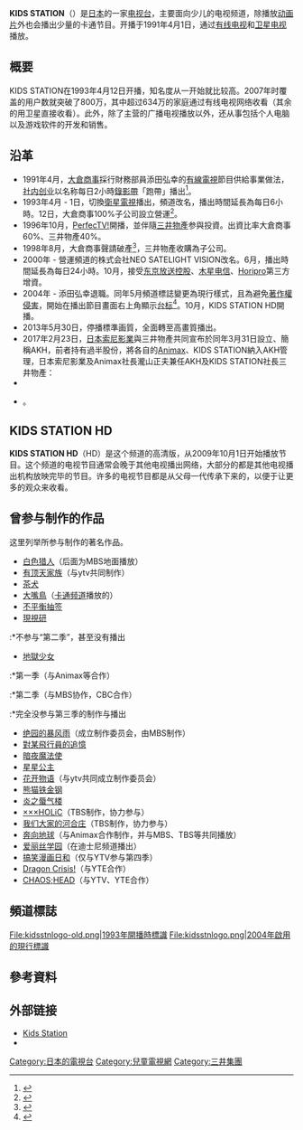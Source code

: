 {{頻道資訊
| 頻道名稱         = KIDS STATION
| 頻道圖片檔案     = kidsstnlogo.png
| 頻道圖片尺寸     = 
| 頻道圖片名稱     = 
| 所屬國家         = {{JAP}}
| 總部所在         = {{JAP}}[[東京都|東京都]][[澀谷區|澀谷區]]神宮前1-4-16 神宮前M-SQUARE 4F
| 播放地區         = {{JAP}}
| 開播日期         = 1991年4月1日
| 停播日期         = 
| 收視率           = 
| 收視率調查時間   = 
| 收視率資料來源   = 
| 頻道口號         = {{lang|ja|〜夢・感動そして創造〜}}
| 擁有者           = 株式会社KIDS STATION
| 持股者           = 
| 前頻道名稱       = Lemon Channel
| 被取代名稱       = 
| 集團同類頻道     = 
| 重播服務頻道     = 
| 頻道官方網站     = http://www.kids-station.com/
| 備註             = 
| 衛星電視供應商01  =  [[SKY_PerfecTV!|SKY PerfecTV!]]
| 衛星電視頻道數01  = 330頻道（HD）
| 衛星電視供應商02  =  [[SKY_PerfecTV!|SKY PerfecTV! <br />Premium Service]]
| 衛星電視頻道數02  = 669頻道（HD）
| 寬頻電視供應商01  = 光TV
| 寬頻電視頻道數01  = 351頻道（HD）
| 寬頻電視供應商02  = eo光TV
| 寬頻電視頻道數02  = 869頻道（HD）
| 寬頻電視供應商03  = [[木星電信|J:COM]]、au光
| 寬頻電視頻道數03  = 601頻道（HD）
}}
{{Infobox company
| width = 22.55em
| name = 株式会社KIDS STATION
| name_en = Kids Station Inc.
| logo =Kidsstnlogo-text.svg
| key_people = 瀧山正夫（[[代表董事|代表董事]][[總裁|社長]]）
| industry = 
| services = 動畫播送及相關企劃、製作活動、周邊商品販賣
| native_name=株式会社キッズステーション
| native_name_lang = ja
| logo_size=
| logo_caption = 
| Slogan =
| founder =添田弘幸
| foundation =1993年4月12日
| location = 
| parent = 株式会社AK Holdings
| major_shareholder =[[三井物产|三井物产]] → AKH 67.0%<ref>{{cite press release |url=http://www.kids-station.com/fb/assets/pdf/cms/press/20170331-001.pdf |script-title=ja:株式会社キッズステーション　新役員就任のお知らせ |publisher={{lang|ja|株式会社キッズステーション}} |author= |language= |date=2017-03-31 |accessdate= |archive-url=https://web.archive.org/web/20170429000210/http://www.kids-station.com/fb/assets/pdf/cms/press/20170331-001.pdf |archive-date=2017-04-29 |dead-url=yes }}</ref><br />[[东京放送控股|东京放送控股]]（TBSHD） 16％<br />[[木星电信|木星电信]] 15％<br />[[Horipro|Horipro]] 2％
| homepage = {{URL|http://www.kids-station.com/}}
}}
'''KIDS STATION'''（{{lang-ja|キッズステーション}}）是[[日本|日本]]的一家[[电视台|电视台]]，主要面向少儿的电视频道，除播放[[动画片|动画片]]外也会播出少量的卡通节目。开播于1991年4月1日，通过[[有线电视|有线电视]]和[[卫星电视|卫星电视]]播放。

== 概要 ==
KIDS STATION在1993年4月12日开播，知名度从一开始就比较高。2007年时覆盖的用户数就突破了800万，其中超过634万的家庭通过有线电视网络收看（其余的用卫星直接收看）。此外，除了主营的广播电视播放以外，还从事包括个人电脑以及游戏软件的开发和销售。

== 沿革 ==
* 1991年4月，[[大倉商事|大倉商事]]採行財務部員添田弘幸的[[有線電視|有線電視]]節目供給事業做法，[[社内创业|社内创业]]以{{nihongo|'''Lemon Channel'''|レモンチャンネル}}名称每日2小時[[錄影帶|錄影帶]]「跑帶」播出<ref>{{cite web |url=http://www.bestfield.com/kaisha.html |script-title=ja:会社概要 社長プロフィール |publisher={{lang|ja|株式会社ベストフィールド}} |author= |language= |date= |accessdate=2013-03-21 |archive-date=2020-10-08 |archive-url=https://web.archive.org/web/20201008135341/https://www.bestfield.com/kaisha.html |dead-url=no }}</ref>。
* 1993年4月 - 1日，切換[[衛星電視|衛星電視]]播出，頻道改名{{nihongo|'''KIDS STATION'''|キッズステーション}}，播出時間延長為每日6小時。12日，大倉商事100%子公司{{nihongo|'''NEO SATELIGHT VISION'''|ネオサテライトビジョン}}設立營運<ref name="jcta">{{cite book |author={{lang|ja|日本ケーブルテレビ連盟25周年記念誌編集委員会}} |script-title=ja:日本のケーブルテレビ発展史 : 社団法人日本ケーブルテレビ連盟25周年記念誌 |url=https://www.catv-jcta.jp/p/history/index.html |format= |accessdate= |edition= |series= |date=2005-06 |publisher={{lang|ja|日本ケーブルテレビ連盟}} |language= |isbn= |pages= |script-chapter=ja:年表 ― 昭和61年～平成15年 |chapterurl=https://www.catv-jcta.jp/data/assets/pdf/history3.pdf |unified= |quote= |title= |archive-date=2020-10-04 |archive-url=https://web.archive.org/web/20201004010413/https://www.catv-jcta.jp/p/history/index.html }}</ref>。
* 1996年10月，[[SKY_PerfecTV!|PerfecTV!]]開播，並伴隨[[三井物產|三井物產]]参與投資。出資比率大倉商事60%、三井物產40%。
* 1998年8月，大倉商事聲請破產<ref>{{cite web |url=http://www.tdb.co.jp/report/tosan/syukei/9808.html |script-title=ja:倒産集計：1998年8月報 |publisher={{lang|ja|帝国データバンク}} |author= |language= |date= |accessdate= |archiveurl=https://web.archive.org/web/20071012014040/http://www.tdb.co.jp/report/tosan/syukei/9808.html |archivedate=2007-10-12 |deadurl=yes }}</ref>，三井物產收購為子公司。
* 2000年 - 營運頻道的株式会社NEO SATELIGHT VISION改名{{nihongo|'''株式会社KIDS STATION'''|株式会社キッズステーション}}。6月，播出時間延長為每日24小時。10月，接受[[东京放送控股|东京放送控股]]、[[木星电信|木星电信]]、[[Horipro|Horipro]]第三方增資。
* 2004年 - 添田弘幸退職。同年5月頻道標誌變更為現行樣式，且為避免[[著作權侵害|著作權侵害]]，開始在播出節目畫面右上角顯示[[台标|台标]]<ref>{{cite press release |url=http://www.tdb.co.jp/report/tosan/syukei/9808.html |script-title=ja:番組内チャンネルロゴ表示のお知らせ |publisher={{lang|ja|株式会社キッズステーション}} |author= |language= |date=2004-05-28 |accessdate= |archiveurl=https://web.archive.org/web/20040604071744/http://www.kids-station.com/logo.html |archivedate=2004-06-04 |deadurl=yes }}</ref>。10月，KIDS STATION HD開播。
* 2013年5月30日，停播標準画質，全面轉至高畫質播出。
* 2017年2月23日，[[日本索尼影業|日本索尼影業]]與三井物產共同宣布於同年3月31日設立{{nihongo|「株式会社AK Holdings」|株式会社AK Holdings|AK Holdings Corporation}}、簡稱AKH，前者持有過半股份，將各自的[[Animax|Animax]]、KIDS STATION納入AKH管理，日本索尼影業及Animax社長瀧山正夫兼任AKH及KIDS STATION社長<ref>三井物產：
*{{cite press release |url=http://www.mitsui.com/jp/ja/release/2017/1222697_10838.html |script-title=ja:ソニー・ピクチャーズ及び三井物産、アニメ事業を行う合弁会社を設立 |publisher= |author= |language= |date=2017-02-23 |accessdate= |archive-date=2020-09-07 |archive-url=https://web.archive.org/web/20200907160154/https://www.mitsui.com/jp/ja/release/2017/1222697_10838.html |dead-url=no }}
*{{cite press release |url=http://www.mitsui.com/jp/en/release/2017/1222698_10832.html |script-title=en:Sony Pictures Entertainment (Japan) and Mitsui Launch TV Animation Joint Venture |publisher= |author= |language= |date=2017-02-23 |accessdate= |archive-date=2017-03-26 |archive-url=https://web.archive.org/web/20170326135704/http://www.mitsui.com/jp/en/release/2017/1222698_10832.html |dead-url=no }}</ref>。

== KIDS STATION HD ==
'''KIDS STATION HD'''（{{lang|ja|キッズステーション}}HD）是这个频道的高清版，从2009年10月1日开始播放节目。这个频道的电视节目通常会晚于其他电视播出网络，大部分的都是其他电视播出机构放映完毕的节目。许多的电视节目都是从父母一代传承下来的，以便于让更多的观众来收看。

== 曾参与制作的作品 ==
这里列举所参与制作的著名作品。

*[[白色猎人|白色猎人]]（后面为MBS地面播放）
*[[有顶天家族|有顶天家族]]（与ytv共同制作）
*[[茶犬|茶犬]]
*[[大嘴鳥_(動畫)|大嘴鳥]]（[[卡通频道|卡通频道]]播放的）
*[[不平衡抽签|不平衡抽签]]
*[[現視研|現視研]]
:*不参与“第二季”，甚至没有播出
*[[地獄少女|地獄少女]]
:*第一季（与Animax等合作）
:*第二季（与MBS协作，CBC合作）
:*完全没参与第三季的制作与播出
*[[绝园的暴风雨|绝园的暴风雨]]（成立制作委员会，由MBS制作）
*[[對某飛行員的追憶|對某飛行員的追憶]]
*[[暗夜魔法使|暗夜魔法使]]
*[[星星公主|星星公主]]
*[[花开物语|花开物语]]（与ytv共同成立制作委员会）
*[[熊猫铁金钢|熊猫铁金钢]]
*[[炎之蜃气楼|炎之蜃气楼]]
*[[×××HOLiC|×××HOLiC]]（TBS制作，协力参与）
*[[我们大家的河合庄|我们大家的河合庄]]（TBS制作，协力参与）
*[[奔向地球|奔向地球]]（与Animax合作制作，并与MBS、TBS等共同播放）
*[[爱丽丝学园|爱丽丝学园]]（在迪士尼频道播出）
*[[搞笑漫画日和|搞笑漫画日和]]（仅与YTV参与第四季）
*[[Dragon_Crisis!|Dragon Crisis!]]（与YTE合作）
*[[CHAOS;HEAD|CHAOS;HEAD]]（与YTV、YTE合作）

== 頻道標誌 ==
<gallery>
File:kidsstnlogo-old.png|1993年開播時標識
File:kidsstnlogo.png|2004年啟用的現行標識
</gallery>

== 參考資料 ==
{{reflist|2}}

==外部链接==
*[https://web.archive.org/web/20051003225837/http://www.kids-station.com/ Kids Station]
*{{Twitter|kids_station}}

{{JNN}}
[[Category:日本的電視台|Category:日本的電視台]]
[[Category:兒童電視網|Category:兒童電視網]]
[[Category:三井集團|Category:三井集團]]